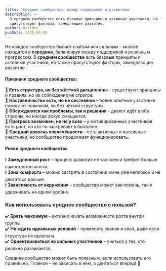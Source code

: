 ```yaml
---
title: 'Среднее сообщество: между поддержкой и развитием'
description: >-
  В среднем сообществе есть базовые принципы и активные участники, но также
  присутствуют факторы, замедляющие развитие.
author: UnitOne
pubDate: 2025-04-03
---
```

Не каждое сообщество бывает слабым или сильным – многие находятся в **середине**, балансируя между поддержкой и реальным прогрессом. В **среднем сообществе** есть базовые принципы и активные участники, но также присутствуют факторы, замедляющие развитие.

#### **Признаки среднего сообщества:**

🔹 **Есть структура, но без жёсткой дисциплины** – существуют принципы и правила, но их соблюдение не строгое.\
🔹 **Наставничество есть, но не системное** – более опытные участники помогают новичкам, но без чёткой структуры.\
🔹 **Обсуждаются как проблемы, так и решения** – диалог идёт в обе стороны, но иногда фокус смещается.\
🔹 **Прогресс возможен, но не у всех** – у мотивированных участников есть рост, но кто-то застревает в болтовне.\
🔹 **Средний уровень вовлечённости** – есть активные и пассивные участники, но сообщество продолжает функционировать.

#### **Риски среднего сообщества**

❗ **Замедленный рост** – процесс развития не так ясен и требует больше самостоятельности.\
❗ **Зона комфорта** – можно застрять в состоянии «мне уже неплохо» и не двигаться дальше.\
❗ **Зависимость от окружения** – сообщество может как помочь, так и удерживать на одном уровне.

### **Как использовать среднее сообщество с пользой?**

✔️ **Брать максимум** – активно искать возможности роста внутри группы.\
✔️ **Не ждать идеальных условий** – применять знания и опыт, даже если структура не идеальна.\
✔️ **Ориентироваться на сильных участников** – учиться у тех, кто реально развивается.

Среднее сообщество может быть полезным, если использовать его правильно. Главное – не зависать в нём, а двигаться вперёд! 🚀
